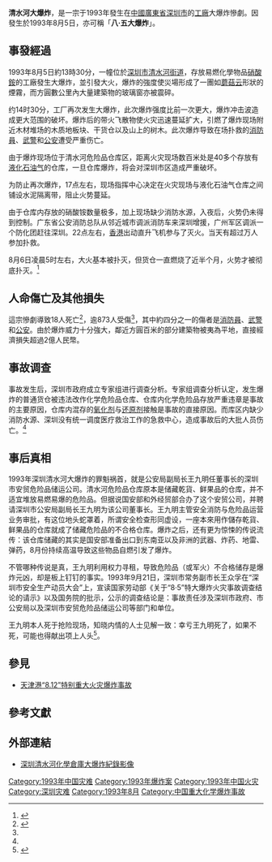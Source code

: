 {{Infobox Conflagration
|title=清水河大爆炸
|location={{CHN}}[[廣東省|廣東省]][[深圳市|深圳市]]
|date=1993年8月5日
|time=13時30分
|timezone=[[UTC+8|UTC+8]]
|cause=易燃化學物品
|fatalities=18人<ref name="環球消防網"/>
|injuries=873人<ref name="環球消防網"/>
}}

'''清水河大爆炸'''，是一宗于1993年發生在[[中國|中國]][[廣東省|廣東省]][[深圳市|深圳市]]的[[工廠|工廠]]大爆炸慘劇。因發生於1993年8月5日，亦可稱「'''八·五大爆炸'''」。

==事發經過==
{{Note24hUTC+8}}
1993年8月5日約13時30分，一幢位於[[深圳市|深圳市]][[清水河街道_(深圳市)|清水河街道]]，存放易燃化學物品[[硝酸銨|硝酸銨]]的工廠發生大爆炸，並引發大火，爆炸的強度使災場形成了一團如[[蘑菇云|蘑菇云]]形狀的煙霧，而方圓數公里內大量建築物的玻璃窗亦被震碎。

约14时30分，工厂再次发生大爆炸，此次爆炸强度比前一次更大，爆炸冲击波造成更大范围的破坏。爆炸后的带火飞散物使火灾迅速蔓延扩大，引燃了爆炸现场附近木材堆场的木质地板块、干货仓以及山上的树木。此次爆炸导致在场扑救的[[消防員|消防員]]、[[武警|武警]]和[[公安|公安]]遭受严重伤亡。

由于爆炸现场位于清水河危险品仓库区，距离火灾现场数百米处是40多个存放有[[液化石油气|液化石油气]]的仓库，一旦仓库爆炸，将会对深圳市区造成严重破坏。

为防止再次爆炸，17点左右，现场指挥中心决定在火灾现场与液化石油气仓库之间铺设水泥隔离带，阻止火势蔓延。

由于仓库内存放的硝酸铵数量极多，加上现场缺少消防水源，入夜后，火势仍未得到控制。广东省公安消防总队从邻近城市调派消防车来深圳增援，广州军区调派一个防化团赶往深圳。22点左右，[[香港|香港]]出动直升飞机参与了灭火。当天有超过万人参加扑救。

8月6日凌晨5时左右，大火基本被扑灭，但货仓一直燃烧了近半个月，火势才被彻底扑灭。<ref name="深圳新闻网">{{cite web |author=《晶报》 |title=清水河八五大爆炸20周年祭：两朵蘑菇云差点毁了深圳 |url=http://www.sznews.com/news/content/2013-08/05/content_8378175_6.htm |work=深圳新闻网 |date=2013-08-05 |access-date=2015-07-25 |archive-url=https://web.archive.org/web/20150817002302/http://www.sznews.com/news/content/2013-08/05/content_8378175_6.htm |archive-date=2015-08-17 |dead-url=yes }}</ref>

==人命傷亡及其他損失==
這宗慘劇導致18人死亡<ref name="環球消防網">{{zh-hans}}{{cite web|author=|title=震惊中外的清水河仓库大爆炸|url=http://www.globalfire.cn/news_detail.asp?id=6514|work=環球消防網|date=2006年9月22日|access-date=2013年4月6日|archive-url=https://archive.today/20130506191941/http://www.globalfire.cn/news_detail.asp?id=6514|archive-date=2013年5月6日|dead-url=yes}}</ref>，逾873人受傷<ref name="環球消防網"/>，其中約四分之一的傷者是[[消防員|消防員]]、[[武警|武警]]和[[公安|公安]]。由於爆炸威力十分強大，鄰近方圓百米的部分建築物被夷為平地，直接經濟損失超過2億人民幣。

==事故调查==
事故发生后，深圳市政府成立专家组进行调查分析。专家组调查分析认定，发生爆炸的普通货仓被违法改作化学危险品仓库、仓库内化学危险品存放严重违章是事故的主要原因，仓库内混存的[[氧化剂|氧化剂]]与[[还原剂|还原剂]]接触是事故的直接原因。而库区内缺少消防水源、深圳没有统一调度医疗救治工作的急救中心，造成事故后的大批人员伤亡。<ref name="深圳新闻网"/>

==事后真相==
1993年深圳清水河大爆炸的罪魁祸首，就是公安局副局长王九明任董事长的深圳市安贸危险品储运公司。清水河危险品仓库原本是储藏乾貨、鲜果品的仓库，并不适宜堆放易燃易爆的危险品。但据说国安部和外经贸部合办了这个安贸公司，并聘请深圳市公安局副局长王九明为该公司董事长。王九明主管安全消防与危险品运营业务审批，有这位地头蛇罩着，所谓安全检查形同虚设，一座本來用作儲存乾貨、鲜果品的仓库就成了储藏危险品的不合格仓库。爆炸之后，还有更为惊悚的传说流传：该仓库储藏的其实是国安部准备出口到东南亚以及非洲的武器、炸药、地雷、弹药，8月份持续高温导致这些物品自燃引发了爆炸。

不管哪种传说是真，王九明利用权力寻租，导致危险品（或军火）不合格储存是爆炸元凶，却是板上钉钉的事实。1993年9月21日，深圳市常务副市长王众孚在“深圳市安全生产动员大会”上，宣读国家劳动部《关于“8·5”特大爆炸火灾事故调查结论的请示》以及国务院的批示，公示的调查结论是：事故责任涉及深圳市政府、市公安局以及深圳市安贸危险品储运公司等部门和单位。

王九明本人死于抢险现场，知晓内情的人士见解一致：幸亏王九明死了，如果不死，可能也得献出项上人头<ref name="真相">{{cite web |author=何清涟 |title=权力寻租：天津重演深圳清水河大爆炸的主因 |url=http://www.voachinese.com/content/voa-he-qinglian-tianjin-explosion-20150815/2919432.html |accessdate=2015-08-22 |archive-date=2016-06-14 |archive-url=https://web.archive.org/web/20160614204757/http://www.voachinese.com/content/voa-he-qinglian-tianjin-explosion-20150815/2919432.html |dead-url=no }}</ref>。
　

==參見==
* [[天津港“8.12”特别重大火灾爆炸事故|天津港“8.12”特别重大火灾爆炸事故]]

==參考文獻==
{{reflist}}

==外部連結==
*[http://www.youtube.com/watch?v=uNz5l9dtOwo 深圳清水河化學倉庫大爆炸紀錄影像]{{Wayback|url=http://www.youtube.com/watch?v=uNz5l9dtOwo |date=20160618044855 }} 

[[Category:1993年中国灾难|Category:1993年中国灾难]]
[[Category:1993年爆炸案|Category:1993年爆炸案]]
[[Category:1993年中国火灾|Category:1993年中国火灾]]
[[Category:深圳灾难|Category:深圳灾难]]
[[Category:1993年8月|Category:1993年8月]]
[[Category:中国重大化学爆炸事故|Category:中国重大化学爆炸事故]]
